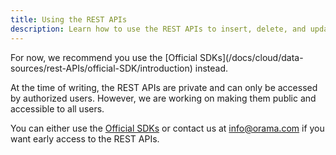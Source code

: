 ```yaml
---
title: Using the REST APIs
description: Learn how to use the REST APIs to insert, delete, and update data in an Orama Cloud data source.
---
```


<Callout>
    For now, we recommend you use the [Official SDKs](/docs/cloud/data-sources/rest-APIs/official-SDK/introduction) instead.
</Callout>

At the time of writing, the REST APIs are private and can only be accessed by authorized users. However, we are working on making them public and accessible to all users.

You can either use the [Official SDKs](/docs/cloud/data-sources/rest-APIs/official-SDK/introduction) or contact us at [info@orama.com](mailto:info@orama.com) if you want early access to the REST APIs.
